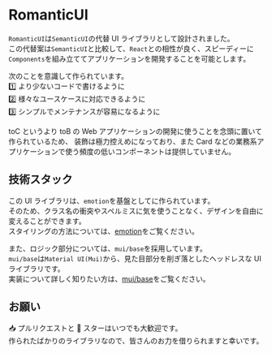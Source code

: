 <Meta title="Introduction/Welcome" />

# RomanticUI

`RomanticUI`は`SemanticUI`の代替 UI ライブラリとして設計されました。<br/>
この代替案は`SemanticUI`と比較して、`React`との相性が良く、スピーディーに`Components`を組み立ててアプリケーションを開発することを可能とします。<br/>

次のことを意識して作られています。<br/>
1️⃣ より少ないコードで書けるように<br/>
2️⃣ 様々なユースケースに対応できるように<br/>
3️⃣ シンプルでメンテナンスが容易になるように<br/>

toC というより toB の Web アプリケーションの開発に使うことを念頭に置いて作られているため、
装飾は極力控えめになっており、また Card などの業務系アプリケーションで使う頻度の低いコンポーネントは提供していません。

## 技術スタック

この UI ライブラリは、`emotion`を基盤としてに作られています。<br/>
そのため、クラス名の衝突やスペルミスに気を使うことなく、デザインを自由に変えることができます。<br/>
スタイリングの方法については、[emotion](https://emotion.sh/docs/introduction)をご覧ください。<br/>

また、ロジック部分については、`mui/base`を採用しています。<br/>
`mui/base`は`Material UI(Mui)`から、見た目部分を削ぎ落としたヘッドレスな UI ライブラリです。<br/>
実装について詳しく知りたい方は、[mui/base](https://mui.com/base/getting-started/overview)をご覧ください。<br/>

## お願い

📥 プルリクエストと 🌟 スターはいつでも大歓迎です。<br/>
作られたばかりのライブラリなので、皆さんのお力を借りられますと幸いです。<br/>
